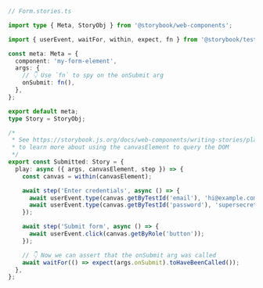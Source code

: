 ```ts
// Form.stories.ts

import type { Meta, StoryObj } from '@storybook/web-components';

import { userEvent, waitFor, within, expect, fn } from '@storybook/test';

const meta: Meta = {
  component: 'my-form-element',
  args: {
    // 👇 Use `fn` to spy on the onSubmit arg
    onSubmit: fn(),
  },
};

export default meta;
type Story = StoryObj;

/*
 * See https://storybook.js.org/docs/web-components/writing-stories/play-function#working-with-the-canvas
 * to learn more about using the canvasElement to query the DOM
 */
export const Submitted: Story = {
  play: async ({ args, canvasElement, step }) => {
    const canvas = within(canvasElement);

    await step('Enter credentials', async () => {
      await userEvent.type(canvas.getByTestId('email'), 'hi@example.com');
      await userEvent.type(canvas.getByTestId('password'), 'supersecret');
    });

    await step('Submit form', async () => {
      await userEvent.click(canvas.getByRole('button'));
    });

    // 👇 Now we can assert that the onSubmit arg was called
    await waitFor(() => expect(args.onSubmit).toHaveBeenCalled());
  },
};
```
